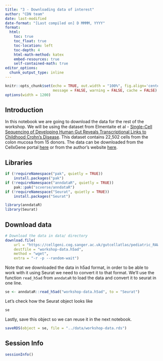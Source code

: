 ```yaml
---
title: "3 - Downloading data of interest"
author: "CDN team"
date: last-modified
date-format: "[Last compiled on] D MMMM, YYYY"
format:
  html:
    toc: true
    toc_float: true
    toc-location: left
    toc-depth: 4
    html-math-method: katex
    embed-resources: true
    self-contained-math: true
editor_options: 
  chunk_output_type: inline
---
```


```r
knitr::opts_chunk$set(echo = TRUE, out.width = "100%", fig.align='center', 
                      message = FALSE, warning = FALSE, cache = FALSE)
options(width = 1200)
```

## Introduction

In this notebook we are going to download the data for the rest of the workshop. We will be using the dataset from Elmentaite et al - [Single-Cell Sequencing of Developing Human Gut Reveals Transcriptional Links to Childhood Crohn’s Disease](https://www.sciencedirect.com/science/article/pii/S1534580720308868?via%3Dihub). This dataset contains 22,502 cells from the colon mucosa from 15 donors. The data can be downloaded from the CellxGene portal [here](https://cellxgene.cziscience.com/collections/17481d16-ee44-49e5-bcf0-28c0780d8c4a) or from the author's website [here](https://www.gutcellatlas.org/). 

## Libraries
```r
if (!requireNamespace("pak", quietly = TRUE))
    install.packages("pak")
if (!requireNamespace("anndataR", quietly = TRUE))
    pak::pak("scverse/anndataR")
if (!requireNamespace("Seurat", quietly = TRUE))
    install.packages("Seurat")

library(anndataR)
library(Seurat)
```


## Download data

```r
# Download the data in data/ directory
download.file(
    url = "https://cellgeni.cog.sanger.ac.uk/gutcellatlas/pediatric_RAWCOUNTS_cellxgene_c.h5ad",
    destfile = "workshop-data.h5ad",
    method = "wget",
    extra = "-r -p --random-wait")
```

Note that we downloaded the data in h5ad format, in order to be able to work with it using Seurat we need to convert it to that format. We'll use the function `read_h5ad` from `anndataR` to load the data and convert it to seurat in one line.
```r
se <- anndataR::read_h5ad("workshop-data.h5ad", to = "Seurat")
```

Let's check how the Seurat object looks like
```r
se
```

Lastly, save this object so we can reuse it in the next notebook. 
```r
saveRDS(object = se, file = "../data/workshop-data.rds")
```

## Session Info
```r
sessionInfo()
```

